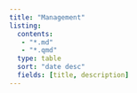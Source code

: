 ```yaml
---
title: "Management"
listing:
  contents: 
   - "*.md"
   - "*.qmd"
  type: table
  sort: "date desc"
  fields: [title, description]
---
```


